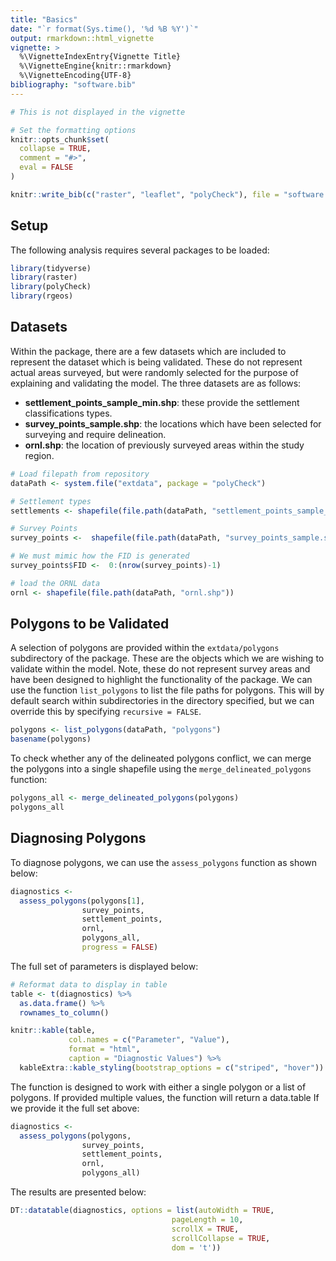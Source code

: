 ```yaml
---
title: "Basics"
date: "`r format(Sys.time(), '%d %B %Y')`"
output: rmarkdown::html_vignette
vignette: >
  %\VignetteIndexEntry{Vignette Title}
  %\VignetteEngine{knitr::rmarkdown}
  %\VignetteEncoding{UTF-8}
bibliography: "software.bib"
---
```


```r
# This is not displayed in the vignette

# Set the formatting options
knitr::opts_chunk$set(
  collapse = TRUE,
  comment = "#>",
  eval = FALSE
)

knitr::write_bib(c("raster", "leaflet", "polyCheck"), file = "software.bib")
```

## Setup

The following analysis requires several packages to be loaded:

```r
library(tidyverse)
library(raster)
library(polyCheck)
library(rgeos)
```

## Datasets

Within the package, there are a few datasets which are included to represent the dataset which is being validated. These do not represent actual areas surveyed, but were randomly selected for the purpose of explaining and validating the model. The three datasets are as follows:

- **settlement_points_sample_min.shp**: these provide the settlement classifications types.
- **survey_points_sample.shp**: the locations which have been selected for surveying and require delineation. 
- **ornl.shp**: the location of previously surveyed areas within the study region.

```r
# Load filepath from repository
dataPath <- system.file("extdata", package = "polyCheck")

# Settlement types
settlements <- shapefile(file.path(dataPath, "settlement_points_sample_min.shp"))

# Survey Points
survey_points <-  shapefile(file.path(dataPath, "survey_points_sample.shp"))

# We must mimic how the FID is generated 
survey_points$FID <-  0:(nrow(survey_points)-1)

# load the ORNL data
ornl <- shapefile(file.path(dataPath, "ornl.shp"))
```

## Polygons to be Validated

A selection of polygons are provided within the `extdata/polygons` subdirectory of the package. These are the objects which we are wishing to validate within the model. Note, these do not represent survey areas and have been designed to highlight the functionality of the package. We can use the function `list_polygons` to list the file paths for polygons. This will by default search within subdirectories in the directory specified, but we can override this by specifying `recursive = FALSE`.

```r
polygons <- list_polygons(dataPath, "polygons")
basename(polygons)
```

To check whether any of the delineated polygons conflict, we can merge the polygons into a single shapefile using the `merge_delineated_polygons` function:

```r
polygons_all <- merge_delineated_polygons(polygons)
polygons_all
```



## Diagnosing Polygons

To diagnose polygons, we can use the `assess_polygons` function as shown below:

```r
diagnostics <- 
  assess_polygons(polygons[1],
                survey_points,
                settlement_points,
                ornl,
                polygons_all,
                progress = FALSE)
```

The full set of parameters is displayed below:

```r

# Reformat data to display in table
table <- t(diagnostics) %>%
  as.data.frame() %>%
  rownames_to_column()

knitr::kable(table,
             col.names = c("Parameter", "Value"),
             format = "html",
             caption = "Diagnostic Values") %>%
  kableExtra::kable_styling(bootstrap_options = c("striped", "hover"))
```

The function is designed to work with either a single polygon or a list of polygons. If provided multiple values, the function will return a data.table If we provide it the full set above:

```r
diagnostics <- 
  assess_polygons(polygons,
                survey_points,
                settlement_points,
                ornl,
                polygons_all)
```

The results are presented below:

```r
DT::datatable(diagnostics, options = list(autoWidth = TRUE,
                                    pageLength = 10,
                                    scrollX = TRUE,
                                    scrollCollapse = TRUE,
                                    dom = 't'))
```

